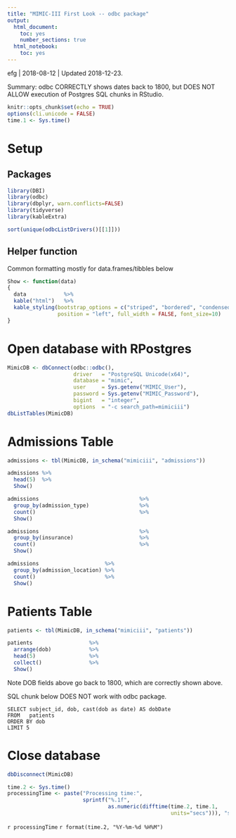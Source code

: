 ```yaml
---
title: "MIMIC-III First Look -- odbc package"
output:
  html_document:
    toc: yes
    number_sections: true
  html_notebook:
    toc: yes       
---
```


efg | 2018-08-12 | Updated 2018-12-23.

Summary:  odbc CORRECTLY shows dates back to 1800, but DOES NOT ALLOW execution of Postgres SQL chunks in RStudio.

```r
knitr::opts_chunk$set(echo = TRUE)
options(cli.unicode = FALSE)
time.1 <- Sys.time()
```                                 

# Setup

## Packages

```r
library(DBI)
library(odbc)
library(dbplyr, warn.conflicts=FALSE)    
library(tidyverse)
library(kableExtra)
```

```r
sort(unique(odbcListDrivers()[[1]]))
```


## Helper function

Common formatting mostly for data.frames/tibbles below

```r
Show <- function(data)
{
  data            %>%
  kable("html")   %>%
  kable_styling(bootstrap_options = c("striped", "bordered", "condensed"),
                position = "left", full_width = FALSE, font_size=10)
}
```        

# Open database with RPostgres

```r
MimicDB <- dbConnect(odbc::odbc(),
                     driver   = "PostgreSQL Unicode(x64)",
                     database = "mimic",
                     user     = Sys.getenv("MIMIC_User"),
                     password = Sys.getenv("MIMIC_Password"),
                     bigint   = "integer",
                     options  = "-c search_path=mimiciii")
dbListTables(MimicDB) 
```

# Admissions Table

```r
admissions <- tbl(MimicDB, in_schema("mimiciii", "admissions"))
```

```r
admissions %>% 
  head(5)  %>%
  Show()
```

```r
admissions                                %>%
  group_by(admission_type)                %>%
  count()                                 %>%
  Show()
```

```r
admissions                                %>%
  group_by(insurance)                     %>%
  count()                                 %>%
  Show()
```

```r
admissions                     %>%
  group_by(admission_location) %>%
  count()                      %>%
  Show()
```

# Patients Table

```r
patients <- tbl(MimicDB, in_schema("mimiciii", "patients"))
```

```r
patients                  %>%
  arrange(dob)            %>%
  head(5)                 %>%
  collect()               %>%
  Show()
```

Note DOB fields above go back to 1800, which are correctly shown above.

SQL chunk below DOES NOT work with odbc package.

```
SELECT subject_id, dob, cast(dob as date) AS dobDate
FROM   patients
ORDER BY dob
LIMIT 5
```

# Close database

```r
dbDisconnect(MimicDB)
```

```r
time.2 <- Sys.time()
processingTime <- paste("Processing time:",
                        sprintf("%.1f",
                                as.numeric(difftime(time.2, time.1,
                                                    units="secs"))), "secs\n")
```

`r processingTime`
`r format(time.2, "%Y-%m-%d %H%M")`                